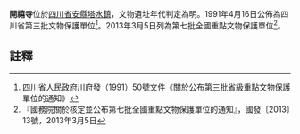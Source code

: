 {{msg:四川省文物保護單位
|名稱 = 開禧寺
|編號 = 47
|圖片 = 
|級別 = S3
|分類 = 
|時代 = [[明代|明代]]
|地点 = [[四川省|四川省]][[安縣|安縣]][[塔水鎮|塔水鎮]]
|坐標 =
|登錄 = 1991年4月16日
}}
{{msg:四川省文物保護單位
|名稱 = 開禧寺
|編號 = 1316
|圖片 = 
|級別 = 107
|分類 = 
|時代 = 明至清
|地点 = [[四川省|四川省]][[綿陽市|綿陽市]][[安縣|安縣]]
|坐標 =
|登錄 = 2013年3月5日
}}
'''開禧寺'''位於[[四川省|四川省]][[安縣|安縣]][[塔水鎮|塔水鎮]]，文物遺址年代判定為明。1991年4月16日公佈為四川省第三批文物保護單位<ref>四川省人民政府川府發（1991）50號文件《關於公布第三批省級重點文物保護單位的通知》</ref>。2013年3月5日列為第七批全國重點文物保護單位<ref>『國務院關於核定並公布第七批全國重點文物保護單位的通知』，國發〔2013〕13號，2013年3月5日</ref>。
==註釋==
{{reflist}}
{{文物保護單位小作品}}
{{四川全國重點文物保護單位}}